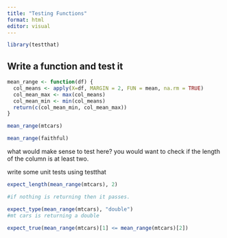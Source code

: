 ```yaml
---
title: "Testing Functions"
format: html
editor: visual
---
```


```r
library(testthat)
```

## Write a function and test it

```r
mean_range <- function(df) {
  col_means <- apply(X=df, MARGIN = 2, FUN = mean, na.rm = TRUE)
  col_mean_max <- max(col_means)
  col_mean_min <- min(col_means)
  return(c(col_mean_min, col_mean_max))
}
```

```r
mean_range(mtcars)
```

```r
mean_range(faithful)
```

what would make sense to test here? you would want to check if the length of the column is at least two.

write some unit tests using testthat\

```r
expect_length(mean_range(mtcars), 2)

#if nothing is returning then it passes. 
```

```r
expect_type(mean_range(mtcars), "double")
#mt cars is returning a double
```

```r
expect_true(mean_range(mtcars)[1] <= mean_range(mtcars)[2])
```
